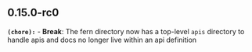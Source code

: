 ## 0.15.0-rc0
**`(chore):`** - **Break**: The fern directory now has a top-level `apis` directory to handle apis and docs no longer live within an api definition

